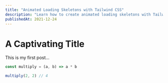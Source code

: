 ```yaml
---
title: "Animated Loading Skeletons with Tailwind CSS"
description: "Learn how to create animated loading skeletons with Tailwind CSS."
publishedAt: 2021-12-24
---
```


# A Captivating Title

This is my first post...

```js showLineNumbers title="multiply.js" {3}
const multiply = (a, b) => a * b

multiply(2, 2) // 4
```
